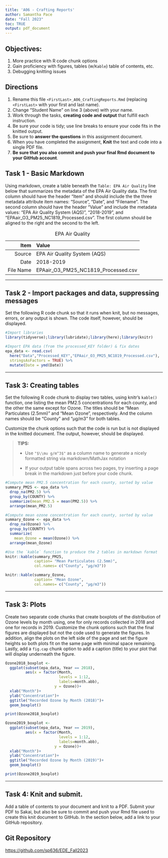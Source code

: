 ```yaml
---
title: 'A06 - Crafting Reports'
author: Samantha Pace 
date: "Fall 2023"
toc: TRUE
output: pdf_document
---
```


## Objectives:

1.  More practice with R code chunk options
2.  Gain proficiency with figures, tables (w/`Kable`) table of contents, etc.
3.  Debugging knitting issues

## Directions

1.  Rename this file `<FirstLast>_A06_CraftingReports.Rmd` (replacing `<FirstLast>` with your first and last name).
2.  Change "Student Name" on line 3 (above) with your name.
3.  Work through the tasks, **creating code and output** that fulfill each instruction.
4.  Be sure your code is tidy; use line breaks to ensure your code fits in the knitted output.
5.  Be sure to **answer the questions** in this assignment document.
6.  When you have completed the assignment, **Knit** the text and code into a single PDF file.
7.  **Be sure that you also commit and push your final Rmd document to your GitHub account**.

## Task 1 - Basic Markdown

Using markdown, create a table beneath the `Table: EPA Air Quality` line below that summarizes the metadata of the EPA Air Quality data. The first column should have the header "Item" and should include the the three metadata attribute item names: "Source", "Date", and "Filename". The second column should have the header "Value" and include the metadata values: "EPA Air Quality System (AQS)", "2018-2019", and "EPAair_O3_PM25_NC1819_Processed.csv". The first column should be aligned to the right and the second to the left.

\newpage

|      Item | Value                               |
|----------:|:------------------------------------|
|    Source | EPA Air Quality System (AQS)        |
|      Date | 2018-2019                           |
| File Name | EPAair_O3_PM25_NC1819_Processed.csv |

: EPA Air Quality

------------------------------------------------------------------------

## Task 2 - Import packages and data, suppressing messages

Set the following R code chunk so that it runs when knit, but no messages, errors, or any output is shown. The code itself, however, should be displayed.

```r
#Import libraries
library(tidyverse);library(lubridate);library(here);library(knitr)

#Import EPA data (from the processed_KEY folder) & fix dates
epa_data <- read.csv(
  here("Data","Processed_KEY","EPAair_O3_PM25_NC1819_Processed.csv"),
  stringsAsFactors = TRUE) %>% 
  mutate(Date = ymd(Date))
```

------------------------------------------------------------------------

## Task 3: Creating tables

Set the following R code chunk to display two tables, using knitr's `kable()` function, one listing the mean PM2.5 concentrations for each county, and the other the same except for Ozone. The titles should be "Mean Particulates (2.5mm)" and "Mean Ozone", respectively. And the column names should be "County" and "µg/m3" for both tables.

Customize the chunk options such that the code is run but is not displayed in the knitted document. The output, however, should be displayed.

> **TIPS:**
>
> -   Use `"$\\mu g/m^3$"` as a column name to generate a nicely formatted string via markdown/MathJax notation
>
> -   If your output table spans across two pages, try inserting a page break in the markdown just before your code chunk.

\newpage

```r
#Compute mean PM2.5 concentration for each county, sorted by value
summary_PM25 <- epa_data %>% 
  drop_na(PM2.5) %>% 
  group_by(COUNTY) %>% 
  summarize(mean_PM2.5 = mean(PM2.5)) %>% 
  arrange(mean_PM2.5)

#Compute mean ozone concentration for each county, sorted by value
summary_Ozone <- epa_data %>% 
  drop_na(Ozone) %>% 
  group_by(COUNTY) %>% 
  summarize(
    mean_Ozone = mean(Ozone)) %>% 
  arrange(mean_Ozone)

#Use the `kable` function to produce the 2 tables in markdown format
knitr::kable(summary_PM25,
             caption= "Mean Particulates (2.5mm)",
             col.names= c("County", "µg/m3"))

knitr::kable(summary_Ozone,
             caption= "Mean Ozone",
             col.names= c("County", "µg/m3"))
```

------------------------------------------------------------------------

## Task 3: Plots

Create two separate code chunks that create boxplots of the distribution of Ozone levels by month using, one for only records collected in 2018 and one for records in 2019. Customize the chunk options such that the final figures are displayed but not the code used to generate the figures. In addition, align the plots on the left side of the page and set the figure heights so both plots fit on the same page with minimal space remaining. Lastly, add a `fig.cap` chunk option to add a caption (title) to your plot that will display underneath the figure.

```r
Ozone2018_boxplot <-
  ggplot(subset(epa_data, Year == 2018),
         aes(x = factor(Month, 
                        levels = 1:12, 
                        labels=month.abb),
                      y = Ozone))+
  xlab("Month")+
  ylab("Concentration")+
  ggtitle("Recorded Ozone by Month (2018)")+
  geom_boxplot()

print(Ozone2018_boxplot)
```

```r
Ozone2019_boxplot <-
  ggplot(subset(epa_data, Year == 2019),
         aes(x = factor(Month, 
                        levels = 1:12, 
                        labels=month.abb),
                      y = Ozone))+
  xlab("Month")+
  ylab("Concentration")+
  ggtitle("Recorded Ozone by Month (2019)")+
  geom_boxplot()

print(Ozone2019_boxplot)
```

------------------------------------------------------------------------

\newpage 

## Task 4: Knit and submit.

Add a table of contents to your document and knit to a PDF. Submit your PDF to Sakai, but also be sure to commit and push your Rmd file used to create this knit document to GitHub. In the section below, add a link to your GitHub repository.

## Git Repository

<https://github.com/sp636/EDE_Fall2023>
